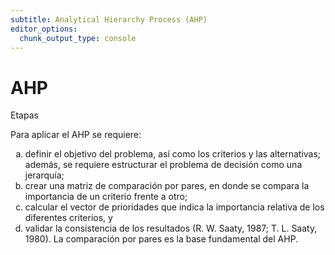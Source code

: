```yaml
---
subtitle: Analytical Hierarchy Process (AHP) 
editor_options: 
  chunk_output_type: console
---
```


# AHP

Etapas

Para aplicar el AHP se requiere: 


a) definir el objetivo del problema, así como los criterios y las alternativas; además, se requiere estructurar el problema de decisión como una jerarquía; 
b) crear una matriz de comparación por pares, en donde se compara la importancia de un criterio frente a otro; 
c) calcular el vector de prioridades que indica la importancia relativa de los diferentes criterios, y 
d) validar la consistencia de los resultados (R. W. Saaty, 1987; T. L. Saaty, 1980). La comparación por pares es la base fundamental del AHP.
